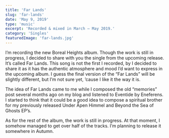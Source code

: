 ```yaml
---
title: 'Far Lands'
slug: 'far-lands'
date: 'May 9, 2019'
type: 'music'
excerpt: 'Recorded & mixed in March — May 2019.'
category: 'Singles'
featuredImage: 'far-lands.jpg'
---
```


I’m recording the new Boreal Heights album. Though the work is still in
progress, I decided to share with you the single from the upcoming release. It’s
called Far Lands. This song is not the first I recorded, by I decided to share
it as it has the authentic atmosphere and mood I’d want to express in the
upcoming album. I guess the final version of the “Far Lands” will be slightly
different, but I’m not sure yet, ’cause I like it the way it is.

<SpacerParagraph />

The idea of Far Lands came to me while I composed the old “memories” post
several months ago on my blog and listened to Eventide by Eneferens. I started
to think that it could be a good idea to compose a spiritual brother for my
previously released Under Åpen Himmel and Beyond the Sea of Ghosts EP’s.

<SpacerParagraph />

As for the rest of the album, the work is still in progress. At that moment, I
somehow managed to get over half of the tracks. I’m planning to release it
somewhere in Autumn.
